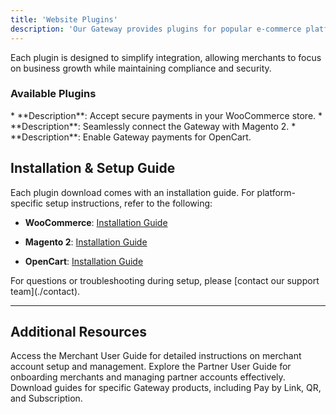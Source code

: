 ```yaml
---
title: 'Website Plugins'
description: 'Our Gateway provides plugins for popular e-commerce platforms, making it simple to integrate secure and seamless payment processing into your online store. With these plugins, you can quickly connect your Gateway account to platforms like WooCommerce, Magento 2, and OpenCart, enabling a smooth checkout experience for your customers without extensive development work.'
---
```


Each plugin is designed to simplify integration, allowing merchants to focus on business growth while maintaining compliance and security.

### **Available Plugins**

<CardGroup>
  <Card title="WooCommerce" icon="/images/woocommerce.svg">
    * **Description**: Accept secure payments in your WooCommerce store.
  </Card>

  <Card title="Magento 2" icon="/images/magento2.svg">
    * **Description**: Seamlessly connect the Gateway with Magento 2.
  </Card>

  <Card title="OpenCart" icon="/images/opencart.svg">
    * **Description**: Enable Gateway payments for OpenCart.
  </Card>
</CardGroup>

## **Installation & Setup Guide**

Each plugin download comes with an installation guide. For platform-specific setup instructions, refer to the following:

* **WooCommerce**: [Installation Guide](https://drive.google.com/file/d/1t1tAvBZrfOplbg2p-7rRh9E6DpDkmMx6/view?usp=drive_link)

* **Magento 2**: [Installation Guide](https://drive.google.com/file/d/1evBQT1eyL7xyPwF2F9Id2IcQgWQIwWb9/view?usp=drive_link)

* **OpenCart**: [Installation Guide](https://drive.google.com/file/d/1vLTkVZz4rWpjO8HMElXt6YwOoLMLIEX4/view?usp=drive_link)

<Note>
  For questions or troubleshooting during setup, please [contact our support team](./contact).
</Note>

***

## **Additional Resources**

<CardGroup>
  <Card title="Merchant User Guide" icon="store" href="./merchantguide">
    Access the Merchant User Guide for detailed instructions on merchant account setup and management.
  </Card>

  <Card title="Partner User Guide" icon="user-group" href="./partnerguide">
    Explore the Partner User Guide for onboarding merchants and managing partner accounts effectively.
  </Card>

  <Card title="Products User Guide" icon="cube" href="./productguide">
    Download guides for specific Gateway products, including Pay by Link, QR, and Subscription.
  </Card>
</CardGroup>